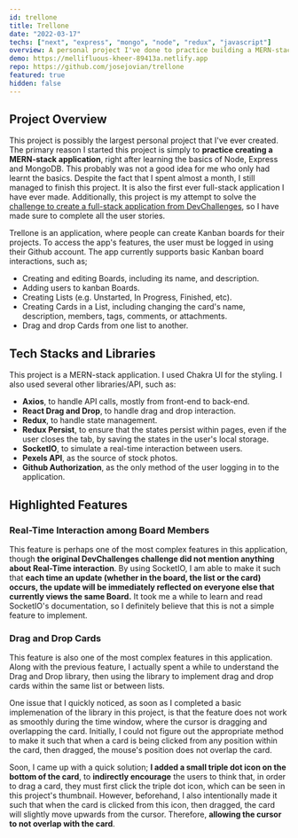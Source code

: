 ```yaml
---
id: trellone
title: Trellone
date: "2022-03-17"
techs: ["next", "express", "mongo", "node", "redux", "javascript"]
overview: A personal project I've done to practice building a MERN-stack application.
demo: https://mellifluous-kheer-89413a.netlify.app
repo: https://github.com/josejovian/trellone
featured: true
hidden: false
---
```


## Project Overview

This project is possibly the largest personal project that I've ever created. The primary reason I started this project is simply to **practice creating a MERN-stack application**, right after learning the basics of Node, Express and MongoDB. This probably was not a good idea for me who only had learnt the basics. Despite the fact that I spent almost a month, I still managed to finish this project. It is also the first ever full-stack application I have ever made. Additionally, this project is my attempt to solve the [challenge to create a full-stack application from DevChallenges](https://devchallenges.io/challenges/wP0LbGgEeKhpFHUpPpDh), so I have made sure to complete all the user stories.

Trellone is an application, where people can create Kanban boards for their projects. To access the app's features, the user must be logged in using their Github account. The app currently supports basic Kanban board interactions, such as;

- Creating and editing Boards, including its name, and description.
- Adding users to kanban Boards.
- Creating Lists (e.g. Unstarted, In Progress, Finished, etc).
- Creating Cards in a List, including changing the card's name, description, members, tags, comments, or attachments.
- Drag and drop Cards from one list to another.

## Tech Stacks and Libraries

This project is a MERN-stack application. I used Chakra UI for the styling. I also used several other libraries/API, such as:

- **Axios**, to handle API calls, mostly from front-end to back-end.
- **React Drag and Drop**, to handle drag and drop interaction.
- **Redux**, to handle state management.
- **Redux Persist**, to ensure that the states persist within pages, even if the user closes the tab, by saving the states in the user's local storage.
- **SocketIO**, to simulate a real-time interaction between users.
- **Pexels API**, as the source of stock photos.
- **Github Authorization**, as the only method of the user logging in to the application.

## Highlighted Features

### Real-Time Interaction among Board Members

This feature is perhaps one of the most complex features in this application, though **the original DevChallenges challenge did not mention anything about Real-Time interaction**. By using SocketIO, I am able to make it such that **each time an update (whether in the board, the list or the card) occurs, the update will be immediately reflected on everyone else that currently views the same Board.** It took me a while to learn and read SocketIO's documentation, so I definitely believe that this is not a simple feature to implement.

### Drag and Drop Cards

This feature is also one of the most complex features in this application. Along with the previous feature, I actually spent a while to understand the Drag and Drop library, then using the library to implement drag and drop cards within the same list or between lists.

One issue that I quickly noticed, as soon as I completed a basic implemenation of the library in this project, is that the feature does not work as smoothly during the time window, where the cursor is dragging and overlapping the card. Initially, I could not figure out the appropriate method to make it such that when a card is being clicked from any position within the card, then dragged, the mouse's position does not overlap the card.

Soon, I came up with a quick solution; **I added a small triple dot icon on the bottom of the card**, to **indirectly encourage** the users to think that, in order to drag a card, they must first click the triple dot icon, which can be seen in this project's thumbnail. However, beforehand, I also intentionally made it such that when the card is clicked from this icon, then dragged, the card will slightly move upwards from the cursor. Therefore, **allowing the cursor to not overlap with the card**.
